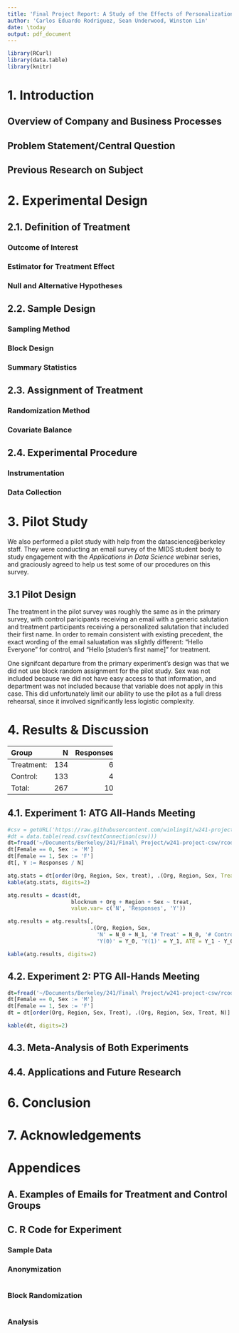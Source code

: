 ```yaml
---
title: 'Final Project Report: A Study of the Effects of Personalization on Survey Response Rates'
author: 'Carlos Eduardo Rodriguez, Sean Underwood, Winston Lin'
date: \today
output: pdf_document
---
```


```r
library(RCurl)
library(data.table)
library(knitr)
```

# 1. Introduction

## Overview of Company and Business Processes



## Problem Statement/Central Question



## Previous Research on Subject



# 2. Experimental Design

## 2.1. Definition of Treatment

### Outcome of Interest



### Estimator for Treatment Effect



### Null and Alternative Hypotheses



## 2.2. Sample Design

### Sampling Method



### Block Design



### Summary Statistics



## 2.3. Assignment of Treatment

### Randomization Method



### Covariate Balance 



## 2.4. Experimental Procedure

### Instrumentation



### Data Collection


# 3. Pilot Study

We also performed a pilot study with help from the datascience@berkeley staff. They were conducting an email survey of the MIDS student body to study engagement with the _Applications in Data Science_ webinar series, and graciously agreed to help us test some of our procedures on this survey.

## 3.1 Pilot Design

The treatment in the pilot survey was roughly the same as in the primary survey, with control paricipants receiving an email with a generic salutation and treatment participants receiving a personalized salutation that included their first name. In order to remain consistent with existing precedent, the exact wording of the email saluatation was slightly different: "Hello Everyone" for control, and "Hello [studen's first name]" for treatment.

One signifcant departure from the primary experiment's design was that we did not use block random assignment for the pilot study. Sex was not included because we did not have easy access to that information, and department was not included because that variable does not apply in this case. This did unfortunately limit our ability to use the pilot as a full dress rehearsal, since it involved significantly less logistic complexity.

# 4. Results & Discussion

--------------------------------
Group         N  Responses  Rate
----------- --- ---------- ----- 
Treatment:  134          6  4.5%

Control:    133          4  3.0%

Total:      267         10  3.7%
--------------------------------


## 4.1. Experiment 1: ATG All-Hands Meeting

```r
#csv = getURL('https://raw.githubusercontent.com/winlingit/w241-project-csw/master/rcode/atg_results.csv')
#dt = data.table(read.csv(textConnection(csv)))
dt=fread('~/Documents/Berkeley/241/Final\ Project/w241-project-csw/rcode/atg_results.csv')
dt[Female == 0, Sex := 'M']
dt[Female == 1, Sex := 'F']
dt[, Y := Responses / N]
```

```r
atg.stats = dt[order(Org, Region, Sex, treat), .(Org, Region, Sex, Treat=treat, N)]
kable(atg.stats, digits=2)
```

```r
atg.results = dcast(dt, 
                    blocknum + Org + Region + Sex ~ treat, 
                    value.var= c('N', 'Responses', 'Y'))

atg.results = atg.results[, 
                          .(Org, Region, Sex, 
                            'N' = N_0 + N_1, '# Treat' = N_0, '# Control' = N_1, 
                            'Y(0)' = Y_0, 'Y(1)' = Y_1, ATE = Y_1 - Y_0)]

kable(atg.results, digits=2)
```


## 4.2. Experiment 2: PTG All-Hands Meeting


```r
dt=fread('~/Documents/Berkeley/241/Final\ Project/w241-project-csw/rcode/ptg_assignment.csv')
dt[Female == 0, Sex := 'M']
dt[Female == 1, Sex := 'F']
dt = dt[order(Org, Region, Sex, Treat), .(Org, Region, Sex, Treat, N)]
```

```r
kable(dt, digits=2)
```


## 4.3. Meta-Analysis of Both Experiments



## 4.4. Applications and Future Research



# 6. Conclusion



# 7. Acknowledgements



# Appendices

## A. Examples of Emails for Treatment and Control Groups


## C. R Code for Experiment

### Sample Data



### Anonymization

```r

```

### Block Randomization

```r

```


### Analysis

```r

```
